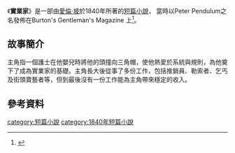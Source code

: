 {{infobox Book | 
| name            =實業家
|  title_orig    = '''''The Business Man'''''
|image =
|   image_caption = 
| author        = [[愛倫·坡|愛倫·坡]]
| country         = {{USA}}
| language        = [[英文|英文]]
| series          = 
|  genre         = [[短篇小說|短篇小說]]
|   release_date  = 1840年
}}
《'''實業家'''》是一部由[[愛倫·坡|愛倫·坡]]於1840年所著的[[短篇小說|短篇小說]]， 當時以Peter Pendulum之名發佈在Burton's Gentleman's Magazine 上<ref>{{cite book | title=Edgar Allan Poe: A Critical Biography | last=Quinn | first=Arthur Hobson | authorlink= | publisher=Johns Hopkins University Press | location=Baltimore | edition=Paperback ed. | date=1998 | isbn=0801857309 | pages=294}}</ref>。
==故事簡介==
主角指一個護士在他嬰兒時將他的頭撞向三角帽，使他熱愛於系統與規則，為他奠下了成為實業家的基礎。主角長大後從事了多份工作，包括推銷員、勒索者、乞丐及街頭賣藝者等，但到最後沒有一份工作能為主角帶來穩定的收入。
==參考資料==
{{reflist}}

{{wikisource|The Business Man|實業家|en}}

{{小說小作品}}
[[category:短篇小說|category:短篇小說]]
[[category:1840年短篇小說|category:1840年短篇小說]]